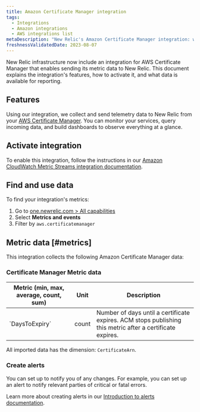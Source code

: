 ```yaml
---
title: Amazon Certificate Manager integration
tags:
  - Integrations
  - Amazon integrations
  - AWS integrations list
metaDescription: "New Relic's Amazon Certificate Manager integration: what data it reports and how to enable it."
freshnessValidatedDate: 2023-08-07
---
```


New Relic infrastructure now include an integration for AWS Certificate Manager that enables sending its metric data to New Relic. This document explains the integration's features, how to activate it, and what data is available for reporting.

## Features

Using our integration, we collect and send telemetry data to New Relic from your [AWS Certificate Manager](https://aws.amazon.com/certificate-manager/). You can monitor your services, query incoming data, and build dashboards to observe everything at a glance.

## Activate integration

To enable this integration, follow the instructions in our [Amazon CloudWatch Metric Streams integration documentation](/docs/infrastructure/amazon-integrations/connect/aws-metric-stream-setup/).

## Find and use data

To find your integration's metrics:

1. Go to [one.newrelic.com > All capabilities](https://one.newrelic.com/all-capabilities) 
2. Select <DNT>**Metrics and events**</DNT>
3. Filter by `aws.certificatemanager`

## Metric data [#metrics]

This integration collects the following Amazon Certificate Manager data:

### Certificate Manager Metric data

<table>
  <thead>
    <tr>
      <th style={{ width: "200px" }}>
      Metric (min, max, average, count, sum)  
      </th>
      <th>
      Unit  
      </th>
      <th>
      Description
      </th>
    </tr>
  </thead>
    <tbody>
    <tr>
      <td>
      `DaysToExpiry`
      </td>
      <td>
      count
      </td>
      <td>
      Number of days until a certificate expires. ACM stops publishing this metric after a certificate expires.
      </td>
    </tr>
    </tbody>
</table>

All imported data has the dimension: `CertificateArn`.

### Create alerts

You can set up <InlinePopover type="alerts" /> to notify you of any changes. For example, you can set up an alert to notify relevant parties of critical or fatal errors.

Learn more about creating alerts in our [Introduction to alerts documentation](/docs/alerts-applied-intelligence/new-relic-alerts/learn-alerts/introduction-alerts/).
